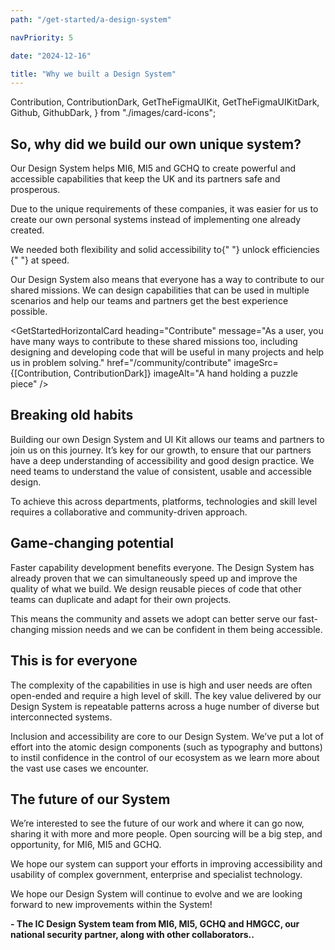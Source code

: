 ```yaml
---
path: "/get-started/a-design-system"

navPriority: 5

date: "2024-12-16"

title: "Why we built a Design System"
---
```


  Contribution,
  ContributionDark,
  GetTheFigmaUIKit,
  GetTheFigmaUIKitDark,
  Github,
  GithubDark,
} from "./images/card-icons";

## So, why did we build our own unique system?

Our Design System helps MI6, MI5 and GCHQ to create powerful and accessible capabilities that keep the UK and its partners safe and prosperous.

Due to the unique requirements of these companies, it was easier for us to create our own personal systems instead of implementing one already created.

<p>
  We needed both flexibility and solid accessibility to{" "}
  <ic-link
    target="_blank"
    href="https://gds.blog.gov.uk/2020/02/28/podcast-gov-uk-design-system/"
    rel="noreferrer noopener nofollow"
  >
    unlock efficiencies
  </ic-link>{" "}
  at speed.
</p>

Our Design System also means that everyone has a way to contribute to our shared missions. We can design capabilities that can be used in multiple scenarios and help our teams and partners get the best experience possible.

<GetStartedHorizontalCard
  heading="Contribute"
  message="As a user, you have many ways to contribute to these shared missions too, including designing and developing code that will be useful in many projects and help us in problem solving."
  href="/community/contribute"
  imageSrc={[Contribution, ContributionDark]}
  imageAlt="A hand holding a puzzle piece"
/>

## Breaking old habits

Building our own Design System and UI Kit allows our teams and partners to join us on this journey. It’s key for our growth, to ensure that our partners have a deep understanding of accessibility and good design practice. We need teams to understand the value of consistent, usable and accessible design.

To achieve this across departments, platforms, technologies and skill level requires a collaborative and community-driven approach.

## Game-changing potential

Faster capability development benefits everyone. The Design System has already proven that we can simultaneously speed up and improve the quality of what we build. We design reusable pieces of code that other teams can duplicate and adapt for their own projects.

This means the community and assets we adopt can better serve our fast-changing mission needs and we can be confident in them being accessible.

## This is for everyone

The complexity of the capabilities in use is high and user needs are often open-ended and require a high level of skill. The key value delivered by our Design System is repeatable patterns across a huge number of diverse but interconnected systems.

Inclusion and accessibility are core to our Design System. We’ve put a lot of effort into the atomic design components (such as typography and buttons) to instil confidence in the control of our ecosystem as we learn more about the vast use cases we encounter.

<div className="get-started-vertical-cards">
  <GetStartedVerticalCard
    heading="GitHub"
    message="Have a look at our GitHub page at some of our current projects. As developers, members of the public are welcome to provide feedback and input and work on some of our open tickets."
    imageSrc={[Github, GithubDark]}
    href="https://github.com/mi6"
    imageAlt="The GitHub logo"
  />
  <GetStartedVerticalCard
    heading="Figma"
    message="Before development, we create designs using software called Figma. Explore this page to see how we use this software to create the designs and components that are now active parts of our Design System."
    imageSrc={[GetTheFigmaUIKit, GetTheFigmaUIKitDark]}
    href="/get-started/design/figma"
    imageAlt="The Figma logo"
  />
</div>

## The future of our System

We’re interested to see the future of our work and where it can go now, sharing it with more and more people. Open sourcing will be a big step, and opportunity, for MI6, MI5 and GCHQ.

We hope our system can support your efforts in improving accessibility and usability of complex government, enterprise and specialist technology.

We hope our Design System will continue to evolve and we are looking forward to new improvements within the System!

**- The IC Design System team from MI6, MI5, GCHQ and HMGCC, our national security partner, along with other collaborators..**
